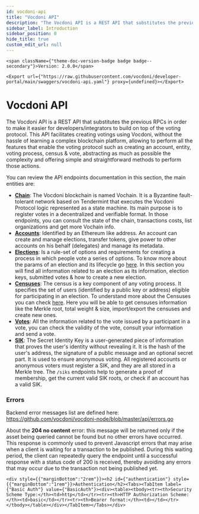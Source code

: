 ```yaml
---
id: vocdoni-api
title: "Vocdoni API"
description: "The Vocdoni API is a REST API that substitutes the previous RPCs in order to make it easier for  developers/integrators to build on top of the voting protocol. This API facilitates creating votings using Vocdoni, without the hassle of learning a complex blockchain platform, allowing to perform all the features that enable the voting protocol such as creating an account, entity, voting process, census & vote, abstracting as much as possible the complexity and offering simple and straightforward methods to perform those actions."
sidebar_label: Introduction
sidebar_position: 0
hide_title: true
custom_edit_url: null
---
```



````mdx-code-block
<span className={"theme-doc-version-badge badge badge--secondary"}>Version: 2.0.0</span>
````

````mdx-code-block
<Export url={"https://raw.githubusercontent.com/vocdoni/developer-portal/main/swaggers/vocdoni-api.yaml"} proxy={undefined}></Export>
````

# Vocdoni API



The Vocdoni API is a REST API that substitutes the previous RPCs in order to make it easier for  developers/integrators to build on top of the voting protocol. This API facilitates creating votings using Vocdoni, without the hassle of learning a complex blockchain platform, allowing to perform all the features that enable the voting protocol such as creating an account, entity, voting process, census & vote, abstracting as much as possible the complexity and offering simple and straightforward methods to perform those actions. 

You can review the API endpoints documentation in this section, the main entities are:

- [**Chain**](chain): The Vocdoni blockchain is named Vochain. It is a Byzantine fault-tolerant network based on Tendermint that executes the Vocdoni Protocol logic represented as a state machine. Its main purpose is to register votes in a  decentralized and verifiable format. In those endpoints, you can consult the state of the chain, transactions costs,  list organizations and get more Vochain info.
- [**Accounts**](accounts): Identified by an Ethereum like address. An account can create and manage elections, transfer tokens, give power to other accounts on his behalf (delegates) and manage its metadata.
- [**Elections**](elections): Is a rule-set of options and requirements for creating a process in which people vote a series of options. To know more about the params of an election and its lifecycle go [here](../get-started/intro#23-elections). In this section you will find all information related to an election as its information, election keys, submitted votes & how to create a new election.
- [**Censuses**](censuses): The census is a key component of any voting process. It specifies the set of users (identified by a public key or address) eligible for participating in an election. To understand more about the Censuses you can check [here](../get-started/intro#21-the-census). Here you will be able to get censuses information like the Merkle root, total weight & size, import/export the censuses and create new ones.
- [**Votes**](votes): All the information related to the vote issued by a participant in a vote, you can check the validity of the vote, consult your information and send a vote.
- [**SIK**](sik): The Secret Identity Key is a user-generated piece of information that proves the user's identity without revealing it. It is the hash of the user's address, the signature of a public message and an optional secret part. It is used to ensure anonymous voting. All registered accounts or anonymous voters must register a SIK, and they are all stored in a Merkle tree. The `/siks` endpoints help to generate a proof of membership, get the current valid SIK roots, or check if an account has a valid SIK.


### Errors 

Backend error messages list are defined here: https://github.com/vocdoni/vocdoni-node/blob/master/api/errors.go

About the **204 no content** error: this message will be returned only if the asset being queried cannot be found but no other errors have occurred. This response is commonly used to prevent Javascript errors that may arise when a client is waiting for a  transaction to be published. During this waiting period, the client can repeatedly query the endpoint until a  successful response with a status code of 200 is received, thereby avoiding any errors that may occur due to the transaction not being published yet.

````mdx-code-block
<div style={{"marginBottom":"2rem"}}><h2 id={"authentication"} style={{"marginBottom":"1rem"}}>Authentication</h2><Tabs><TabItem label={"Basic Auth"} value={"BasicAuth"}><div><table><tbody><tr><th>Security Scheme Type:</th><td>http</td></tr><tr><th>HTTP Authorization Scheme:</th><td>basic</td></tr><tr><th>Bearer format:</th><td></td></tr></tbody></table></div></TabItem></Tabs></div>
````
      